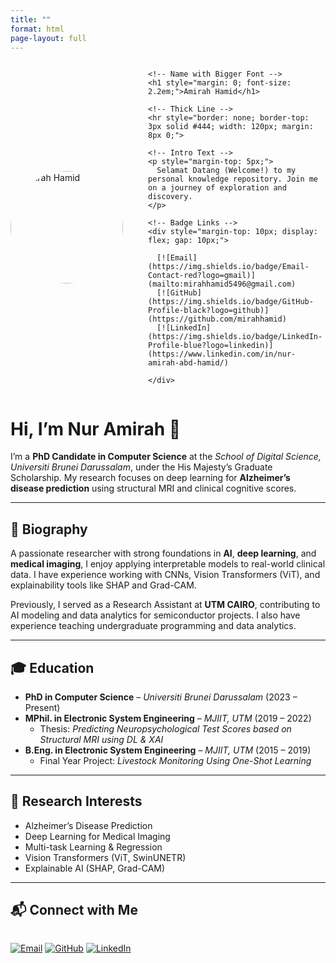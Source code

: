 ```yaml
---
title: ""
format: html
page-layout: full
---
```


<div style="display: flex; align-items: center; gap: 40px; margin-bottom: 30px;">

  <!-- Profile Image -->
  <img src="images/profile_amirah.jpg" width="180px" height="180px"
       style="border-radius: 50%; object-fit: cover;" alt="Amirah Hamid">

  <!-- Text and Badges -->
  <div>

    <!-- Name with Bigger Font -->
    <h1 style="margin: 0; font-size: 2.2em;">Amirah Hamid</h1>

    <!-- Thick Line -->
    <hr style="border: none; border-top: 3px solid #444; width: 120px; margin: 8px 0;">

    <!-- Intro Text -->
    <p style="margin-top: 5px;">
      Selamat Datang (Welcome!) to my personal knowledge repository. Join me on a journey of exploration and discovery.
    </p>

    <!-- Badge Links -->
    <div style="margin-top: 10px; display: flex; gap: 10px;">

      [![Email](https://img.shields.io/badge/Email-Contact-red?logo=gmail)](mailto:mirahhamid5496@gmail.com)
      [![GitHub](https://img.shields.io/badge/GitHub-Profile-black?logo=github)](https://github.com/mirahhamid)
      [![LinkedIn](https://img.shields.io/badge/LinkedIn-Profile-blue?logo=linkedin)](https://www.linkedin.com/in/nur-amirah-abd-hamid/)

    </div>

  </div>
</div>


# Hi, I'm Nur Amirah 👋

I'm a **PhD Candidate in Computer Science** at the *School of Digital Science, Universiti Brunei Darussalam*, under the His Majesty’s Graduate Scholarship. My research focuses on deep learning for **Alzheimer's disease prediction** using structural MRI and clinical cognitive scores.

---

## 🧬 Biography

A passionate researcher with strong foundations in **AI**, **deep learning**, and **medical imaging**, I enjoy applying interpretable models to real-world clinical data. I have experience working with CNNs, Vision Transformers (ViT), and explainability tools like SHAP and Grad-CAM.

Previously, I served as a Research Assistant at **UTM CAIRO**, contributing to AI modeling and data analytics for semiconductor projects. I also have experience teaching undergraduate programming and data analytics.

---

## 🎓 Education

- **PhD in Computer Science** – *Universiti Brunei Darussalam* (2023 – Present)  
- **MPhil. in Electronic System Engineering** – *MJIIT, UTM* (2019 – 2022)  
  - Thesis: *Predicting Neuropsychological Test Scores based on Structural MRI using DL & XAI*  
- **B.Eng. in Electronic System Engineering** – *MJIIT, UTM* (2015 – 2019)  
  - Final Year Project: *Livestock Monitoring Using One-Shot Learning*

---

## 🔬 Research Interests

- Alzheimer’s Disease Prediction
- Deep Learning for Medical Imaging
- Multi-task Learning & Regression
- Vision Transformers (ViT, SwinUNETR)
- Explainable AI (SHAP, Grad-CAM)

---

## 📬 Connect with Me

<div style="display: flex; gap: 10px; margin-top: 10px;">

[![Email](https://img.shields.io/badge/Email-Contact-red?logo=gmail)](mailto:mirahhamid5496@gmail.com)
[![GitHub](https://img.shields.io/badge/GitHub-Profile-black?logo=github)](https://github.com/mirahhamid)
[![LinkedIn](https://img.shields.io/badge/LinkedIn-Profile-blue?logo=linkedin)](https://www.linkedin.com/in/nur-amirah-abd-hamid/)

</div>

